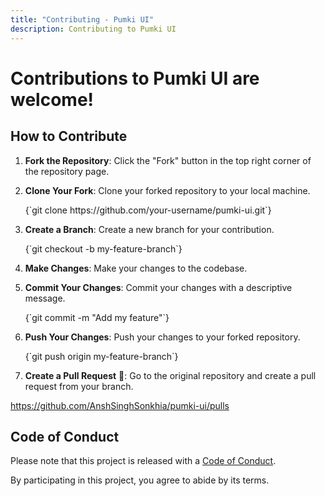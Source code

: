 ```yaml
---
title: "Contributing - Pumki UI"
description: Contributing to Pumki UI
---
```



# Contributions to Pumki UI are welcome!

## How to Contribute

1. **Fork the Repository**: Click the "Fork" button in the top right corner of the repository page.

2. **Clone Your Fork**: Clone your forked repository to your local machine.

    <CodeBlock language="bash" showLineNumbers={false}>
      {`git clone https://github.com/your-username/pumki-ui.git`}
    </CodeBlock>

3. **Create a Branch**: Create a new branch for your contribution.

    <CodeBlock language="bash" showLineNumbers={false}>
      {`git checkout -b my-feature-branch`}
    </CodeBlock>

4. **Make Changes**: Make your changes to the codebase.

5. **Commit Your Changes**: Commit your changes with a descriptive message.

    <CodeBlock language="bash" showLineNumbers={false}>
      {`git commit -m "Add my feature"`}
    </CodeBlock>

6. **Push Your Changes**: Push your changes to your forked repository.

    <CodeBlock language="bash" showLineNumbers={false}>
      {`git push origin my-feature-branch`}
    </CodeBlock>

7. **Create a Pull Request** 🎉: Go to the original repository and create a pull request from your branch.

https://github.com/AnshSinghSonkhia/pumki-ui/pulls

## Code of Conduct

Please note that this project is released with a [Code of Conduct](https://github.com/AnshSinghSonkhia/pumki-ui/blob/main/CODE_OF_CONDUCT.md).

<Callout type="important">By participating in this project, you agree to abide by its terms.</Callout>